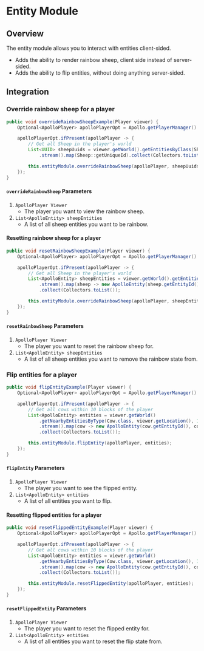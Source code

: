 # Entity Module

## Overview

The entity module allows you to interact with entities client-sided.

- Adds the ability to render rainbow sheep, client side instead of server-sided.
- Adds the ability to flip entities, without doing anything server-sided.

## Integration

### Override rainbow sheep for a player

```java
public void overrideRainbowSheepExample(Player viewer) {
    Optional<ApolloPlayer> apolloPlayerOpt = Apollo.getPlayerManager().getPlayer(viewer.getUniqueId());

    apolloPlayerOpt.ifPresent(apolloPlayer -> {
        // Get all Sheep in the player's world
        List<UUID> sheepUuids = viewer.getWorld().getEntitiesByClass(Sheep.class)
            .stream().map(Sheep::getUniqueId).collect(Collectors.toList());

        this.entityModule.overrideRainbowSheep(apolloPlayer, sheepUuids);
    });
}
```

#### `overrideRainbowSheep` Parameters

1. `ApolloPlayer Viewer`
   - The player you want to view the rainbow sheep.
2. `List<ApolloEntity> sheepEntities`
   - A list of all sheep entities you want to be rainbow.

#### Resetting rainbow sheep for a player

```java
public void resetRainbowSheepExample(Player viewer) {
    Optional<ApolloPlayer> apolloPlayerOpt = Apollo.getPlayerManager().getPlayer(viewer.getUniqueId());

    apolloPlayerOpt.ifPresent(apolloPlayer -> {
        // Get all Sheep in the player's world
        List<ApolloEntity> sheepEntities = viewer.getWorld().getEntitiesByClass(Sheep.class)
            .stream().map(sheep -> new ApolloEntity(sheep.getEntityId(), sheep.getUniqueId()))
            .collect(Collectors.toList());

        this.entityModule.overrideRainbowSheep(apolloPlayer, sheepEntities);
    });
}
```

#### `resetRainbowSheep` Parameters

1. `ApolloPlayer Viewer`
   - The player you want to reset the rainbow sheep for.
2. `List<ApolloEntity> sheepEntities`
   - A list of all sheep entities you want to remove the rainbow state from.

### Flip entities for a player

```java
public void flipEntityExample(Player viewer) {
    Optional<ApolloPlayer> apolloPlayerOpt = Apollo.getPlayerManager().getPlayer(viewer.getUniqueId());

    apolloPlayerOpt.ifPresent(apolloPlayer -> {
        // Get all cows within 10 blocks of the player
        List<ApolloEntity> entities = viewer.getWorld()
            .getNearbyEntitiesByType(Cow.class, viewer.getLocation(), 10)
            .stream().map(cow -> new ApolloEntity(cow.getEntityId(), cow.getUniqueId()))
            .collect(Collectors.toList());

        this.entityModule.flipEntity(apolloPlayer, entities);
    });
}
```

#### `flipEntity` Parameters

1. `ApolloPlayer Viewer`
   - The player you want to see the flipped entity.
2. `List<ApolloEntity> entities`
   - A list of all entities you want to flip.

#### Resetting flipped entities for a player

```java
public void resetFlippedEntityExample(Player viewer) {
    Optional<ApolloPlayer> apolloPlayerOpt = Apollo.getPlayerManager().getPlayer(viewer.getUniqueId());

    apolloPlayerOpt.ifPresent(apolloPlayer -> {
        // Get all cows within 10 blocks of the player
        List<ApolloEntity> entities = viewer.getWorld()
            .getNearbyEntitiesByType(Cow.class, viewer.getLocation(), 10)
            .stream().map(cow -> new ApolloEntity(cow.getEntityId(), cow.getUniqueId()))
            .collect(Collectors.toList());

        this.entityModule.resetFlippedEntity(apolloPlayer, entities);
    });
}
```

#### `resetFlippedEntity` Parameters

1. `ApolloPlayer Viewer`
   - The player you want to reset the flipped entity for.
2. `List<ApolloEntity> entities`
   - A list of all entities you want to reset the flip state from.
